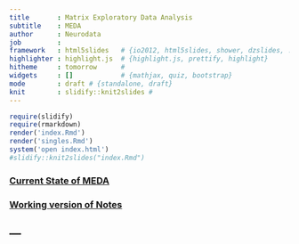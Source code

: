 ```yaml
---
title       : Matrix Exploratory Data Analysis
subtitle    : MEDA
author      : Neurodata
job         : 
framework   : html5slides   # {io2012, html5slides, shower, dzslides, ...}
highlighter : highlight.js  # {highlight.js, prettify, highlight}
hitheme     : tomorrow      # 
widgets     : []            # {mathjax, quiz, bootstrap}
mode        : draft # {standalone, draft}
knit        : slidify::knit2slides #
---
```


```r
require(slidify)
require(rmarkdown)
render('index.Rmd')
render('singles.Rmd')
system('open index.html')
#slidify::knit2slides("index.Rmd")
```

### [Current State of MEDA](http://neurodata-dev.github.io/meda/stable/)

### [Working version of Notes](http://neurodata-dev.github.io/synaptome-stats/Draft/Notes/Notes201705.html)

---
---



